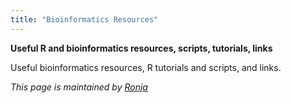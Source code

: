 ```yaml
---
title: "Bioinformatics Resources"
---
```



**Useful R and bioinformatics resources, scripts, tutorials, links**


Useful bioinformatics resources, R tutorials and scripts, and links.

*This page is maintained by [Ronja](mailto:%20ronja.wonneberger@slu.se)*

